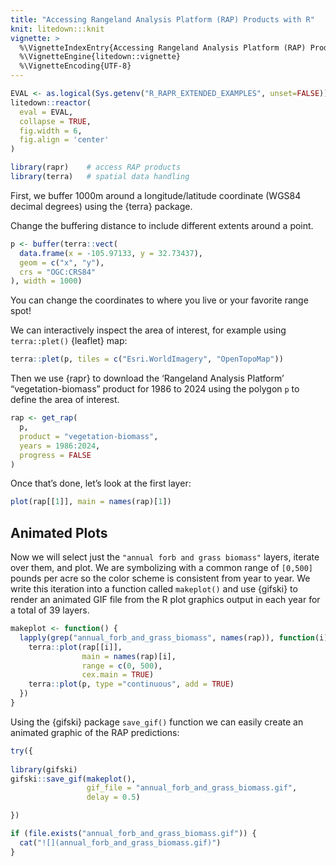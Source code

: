 ```yaml
---
title: "Accessing Rangeland Analysis Platform (RAP) Products with R"
knit: litedown:::knit
vignette: >
  %\VignetteIndexEntry{Accessing Rangeland Analysis Platform (RAP) Products with R}
  %\VignetteEngine{litedown::vignette}
  %\VignetteEncoding{UTF-8}
---
```


```r
EVAL <- as.logical(Sys.getenv("R_RAPR_EXTENDED_EXAMPLES", unset=FALSE))
litedown::reactor(
  eval = EVAL,
  collapse = TRUE,
  fig.width = 6,
  fig.align = 'center'
)
```

```r
library(rapr)    # access RAP products
library(terra)   # spatial data handling
```

First, we buffer 1000m around a longitude/latitude coordinate (WGS84 decimal
degrees) using the {terra} package.

Change the buffering distance to include different extents around a point.

```r
p <- buffer(terra::vect(
  data.frame(x = -105.97133, y = 32.73437),
  geom = c("x", "y"),
  crs = "OGC:CRS84"
), width = 1000)
```

You can change the coordinates to where you live or your favorite range spot!

We can interactively inspect the area of interest, for example using
`terra::plet()` {leaflet} map:

```r
terra::plet(p, tiles = c("Esri.WorldImagery", "OpenTopoMap"))
```

Then we use {rapr} to download the 'Rangeland Analysis Platform'
"vegetation-biomass" product for 1986 to 2024 using the polygon `p` to
define the area of interest.

```r
rap <- get_rap(
  p,
  product = "vegetation-biomass",
  years = 1986:2024,
  progress = FALSE
)
```

Once that's done, let's look at the first layer:

```r
plot(rap[[1]], main = names(rap)[1])
```

## Animated Plots

Now we will select just the `"annual forb and grass biomass"` layers, iterate
over them, and plot. We are symbolizing with a common range of `[0,500]` pounds
per acre so the color scheme is consistent from year to year.
We write this iteration into a function called `makeplot()` and use {gifski} to
render an animated GIF file from the R plot graphics output in each year for a
total of 39 layers.

```r
makeplot <- function() {
  lapply(grep("annual_forb_and_grass_biomass", names(rap)), function(i) {
    terra::plot(rap[[i]], 
                main = names(rap)[i], 
                range = c(0, 500), 
                cex.main = TRUE)
    terra::plot(p, type ="continuous", add = TRUE)
  })
}
```

Using the {gifski} package `save_gif()` function we can easily create an animated graphic of the RAP predictions:

```r
try({
  
library(gifski) 
gifski::save_gif(makeplot(), 
                 gif_file = "annual_forb_and_grass_biomass.gif", 
                 delay = 0.5)

})
```

```r
if (file.exists("annual_forb_and_grass_biomass.gif")) {
  cat("![](annual_forb_and_grass_biomass.gif)")
}
```
